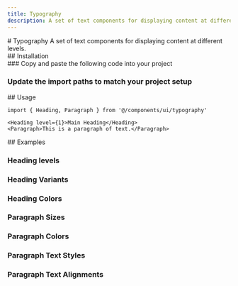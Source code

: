```yaml
---
title: Typography
description: A set of text components for displaying content at different levels.
---
```


<ContentContainer>

<Section gap="1">
# Typography
<Paragraph size={'extraLarge'} color={'tertiary'}>A set of text components for displaying content at different levels.</Paragraph>
<ComponentPreview name="typography" withRecipe />
</Section>

<Section>
## Installation

<Steps>
<Section>
### Copy and paste the following code into your project

<ComponentSource name="typography" file="heading" />
<ComponentSource name="typography" file="paragraph" />
<ComponentSource name="typography" file="index" />

### Update the import paths to match your project setup
</Section>
</Steps>
</Section>

<Section>
## Usage

```tsx
import { Heading, Paragraph } from '@/components/ui/typography'
```
```tsx
<Heading level={1}>Main Heading</Heading>
<Paragraph>This is a paragraph of text.</Paragraph>
```
</Section>

<Section>
## Examples

### Heading levels
<ComponentPreview name="typography" file="heading-levels" />

### Heading Variants
<ComponentPreview name="typography" file="heading-variants" />

### Heading Colors
<ComponentPreview name="typography" file="heading-colors" />

### Paragraph Sizes
<ComponentPreview name="typography" file="paragraph-sizes" />

### Paragraph Colors
<ComponentPreview name="typography" file="paragraph-colors" />

### Paragraph Text Styles
<ComponentPreview name="typography" file="paragraph-text-styles" />

### Paragraph Text Alignments
<ComponentPreview name="typography" file="paragraph-alignment" />

</Section>

</ContentContainer>